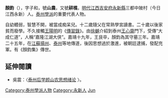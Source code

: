 '''顏鈞'''（{{bd|1504年||1596年||Yan顏}}），字子和，號'''山農'''，又號'''耕樵'''，[[明代|明代]][[江西|江西]][[吉安府|吉安府]][[永新縣|永新縣]]三都中陂村（今日江西永新）人。[[泰州學派|泰州學派]]的重要代表人物。

自幼體弱，智慧不開，被當成痴呆兒。十二歲隨父在常熟學宮讀書。二十歲以後家貧而廢學。不久接觸[[王陽明|王陽明]]的《[[傳習錄|傳習錄]]》。由[[徐樾|徐樾]]介紹到泰州[[王心齋|王心齋]]門下，受傳“大成仁道”，人稱“嘉隆江湖大侠”。嘉靖十九年，王艮卒，顏鈞為其守墓三年。嘉靖二十五年，在[[江蘇|江蘇]][[揚州|揚州]]、[[泰州|泰州]]等地傳道，後因思想過於激進，被朝廷逮捕，發配充軍。有《顏鈞集》傳世。
==延伸閱讀==
*吳震：〈[http://www.nssd.org/articles/article_read.aspx?id=11641975 泰州后学颜山农思想绪论] {{Wayback|url=http://www.nssd.org/articles/article_read.aspx?id=11641975 |date=20180212201538 }}〉。
[[Category:泰州學派人物|Category:泰州學派人物]]
[[Category:永新人|Category:永新人]]
[[Category:顏姓|Jun]]